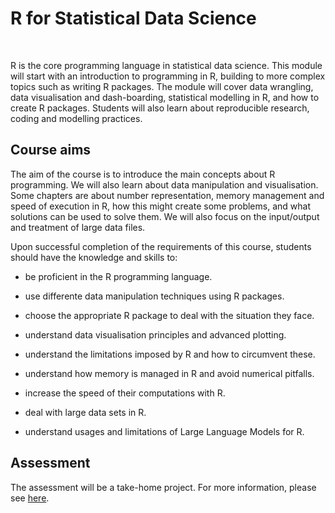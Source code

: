 # R for Statistical Data Science

<br>

R is the core programming language in statistical data science. This module will start with an introduction to programming in R, building to more complex topics such as writing R packages. The module will cover data wrangling, data visualisation and dash-boarding, statistical modelling in R, and how to create R packages. Students will also learn about reproducible research, coding and modelling practices.


## Course aims

The aim of the course is to introduce the main concepts about R programming. We will also learn about data manipulation and visualisation. Some chapters are about number representation, memory management and speed of execution in R, how this might create some problems, and what solutions can be used to solve them. We will also focus on the input/output and treatment of large data files.

Upon successful completion of the requirements of this course, students should have the knowledge and skills to:

- be proficient in the R programming language.

- use differente data manipulation techniques using R packages.

- choose the appropriate R package to deal with the situation they face.

- understand data visualisation principles and advanced plotting.

- understand the limitations imposed by R and how to circumvent these.

- understand how memory is managed in R and avoid numerical pitfalls.

- increase the speed of their computations with R.

- deal with large data sets in R.

- understand usages and limitations of Large Language Models for R.


## Assessment

The assessment will be a take-home project. For more information, please see [here](../project/description.qmd).